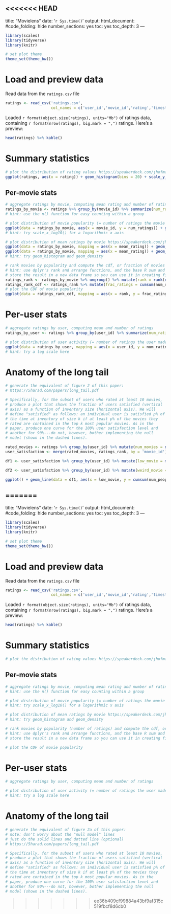 <<<<<<< HEAD
---
title: "Movielens"
date: '`r Sys.time()`'
output:
  html_document:
    #code_folding: hide
    number_sections: yes
    toc: yes
    toc_depth: 3
---

```{r setup, include=FALSE}
library(scales)
library(tidyverse)
library(knitr)

# set plot theme
theme_set(theme_bw())
```

# Load and preview data

Read data from the `ratings.csv` file
```{r load-data}
ratings <- read_csv('ratings.csv',
                    col_names = c('user_id','movie_id','rating','timestamp'))
```

Loaded `r format(object.size(ratings), units="Mb")` of ratings data, containing `r format(nrow(ratings), big.mark = ",")` ratings. Here's a preview:
```{r preview-data}
head(ratings) %>% kable()
```

# Summary statistics

```{r dist-ratings}
# plot the distribution of rating values https://speakerdeck.com/jhofman/modeling-social-data-lecture-2-introduction-to-counting?slide=26
ggplot(ratings, aes(x = rating)) + geom_histogram(bins = 20) + scale_y_continuous(label = comma) + ylab('number of ratings')
```

## Per-movie stats

```{r aggregate-by-movie}
# aggregate ratings by movie, computing mean rating and number of ratings
ratings_by_movie <- ratings %>% group_by(movie_id) %>% summarize(num_ratings = n(), mean_rating = mean(rating))
# hint: use the n() function for easy counting within a group
```

```{r dist-movie-popularity}
# plot distribution of movie popularity (= number of ratings the movie received)
ggplot(data = ratings_by_movie, aes(x = movie_id, y = num_ratings)) + geom_point() + scale_x_log10() + xlab('movies') + ylab('number of ratings')
# hint: try scale_x_log10() for a logarithmic x axis
```

```{r dist-mean-ratings-by-movie}
# plot distribution of mean ratings by movie https://speakerdeck.com/jhofman/modeling-social-data-lecture-2-introduction-to-counting?slide=28
ggplot(data = ratings_by_movie, mapping = aes(x = mean_rating)) + geom_density(fill = "grey") + xlab('average rating')
ggplot(data = ratings_by_movie, mapping = aes(x = mean_rating)) + geom_histogram() + xlab('average rating') + ylab('number of movies')
# hint: try geom_histogram and geom_density
```

```{r cdf-movie-pop}
# rank movies by popularity and compute the cdf, or fraction of movies covered by the top-k movies https://speakerdeck.com/jhofman/modeling-social-data-lecture-2-introduction-to-counting?slide=30
# hint: use dplyr's rank and arrange functions, and the base R sum and cumsum functions
# store the result in a new data frame so you can use it in creating figure 2 from the paper below
ratings_rank <- ratings_by_movie %>% ungroup() %>% mutate(rank = rank(desc(num_ratings))) %>% arrange(desc(num_ratings))
ratings_rank_cdf <- ratings_rank %>% mutate(frac_ratings = cumsum(num_ratings) / sum(num_ratings))
# plot the CDF of movie popularity
ggplot(data = ratings_rank_cdf, mapping = aes(x = rank, y = frac_ratings)) + geom_line() + xlab('popularity') + ylab('cumulative percent of ratings')
```


# Per-user stats

```{r aggregate-by-user}
# aggregate ratings by user, computing mean and number of ratings
ratings_by_user <- ratings %>% group_by(user_id) %>% summarize(num_ratings = n(), avg_rating = mean(rating))
```

```{r dist-user-activity}
# plot distribution of user activity (= number of ratings the user made)
ggplot(data = ratings_by_user, mapping = aes(x = user_id, y = num_ratings)) + geom_line() + scale_x_log10() + xlab('users') + ylab('Number of ratings')
# hint: try a log scale here
```

# Anatomy of the long tail

```{r long-tail}
# generate the equivalent of figure 2 of this paper:
# https://5harad.com/papers/long_tail.pdf

# Specifically, for the subset of users who rated at least 10 movies,
# produce a plot that shows the fraction of users satisfied (vertical
# axis) as a function of inventory size (horizontal axis). We will
# define "satisfied" as follows: an individual user is satisfied p% of
# the time at inventory of size k if at least p% of the movies they
# rated are contained in the top k most popular movies. As in the
# paper, produce one curve for the 100% user satisfaction level and
# another for 90%---do not, however, bother implementing the null
# model (shown in the dashed lines).

rated_movies <- ratings %>% group_by(user_id) %>% mutate(num_movies = n())
user_satisfaction <- merge(rated_movies, ratings_rank, by = 'movie_id')

df1 <- user_satisfaction %>% group_by(user_id) %>% mutate(low_movie = max(rank)) %>% ungroup() %>% group_by(low_movie) %>% summarize(num_people = n())

df2 <- user_satisfaction %>% group_by(user_id) %>% mutate(weird_movie = quantile(rank, 0.9)) %>% ungroup() %>% group_by(weird_movie) %>% summarize(people = n())

ggplot() + geom_line(data = df1, aes(x = low_movie, y = cumsum(num_people) / sum(num_people))) + xlab('Inventory') + ylab('Percent of people satisfied') + geom_vline(aes(xintercept = 3000), linetype = 'dashed') + geom_line(data = df2, aes(x = weird_movie, y = cumsum(people) / sum(people))) + xlab('Inventory') + ylab('Percent of people satisfied')
```
=======
---
title: "Movielens"
date: '`r Sys.time()`'
output:
  html_document:
    #code_folding: hide
    number_sections: yes
    toc: yes
    toc_depth: 3
---

```r
library(scales)
library(tidyverse)
library(knitr)

# set plot theme
theme_set(theme_bw())
```

# Load and preview data

Read data from the `ratings.csv` file
```r
ratings <- read_csv('ratings.csv',
                    col_names = c('user_id','movie_id','rating','timestamp'))
```

Loaded `r format(object.size(ratings), units="Mb")` of ratings data, containing `r format(nrow(ratings), big.mark = ",")` ratings. Here's a preview:
```r
head(ratings) %>% kable()
```

# Summary statistics

```r
# plot the distribution of rating values https://speakerdeck.com/jhofman/modeling-social-data-lecture-2-introduction-to-counting?slide=26
```

## Per-movie stats

```r
# aggregate ratings by movie, computing mean rating and number of ratings
# hint: use the n() function for easy counting within a group
```

```r
# plot distribution of movie popularity (= number of ratings the movie received)
# hint: try scale_x_log10() for a logarithmic x axis
```

```r
# plot distribution of mean ratings by movie https://speakerdeck.com/jhofman/modeling-social-data-lecture-2-introduction-to-counting?slide=28
# hint: try geom_histogram and geom_density
```

```r
# rank movies by popularity (number of ratings) and compute the cdf, or fraction of movies covered by the top-k movies https://speakerdeck.com/jhofman/modeling-social-data-lecture-2-introduction-to-counting?slide=30
# hint: use dplyr's rank and arrange functions, and the base R sum and cumsum functions
# store the result in a new data frame so you can use it in creating figure 2 from the paper below

# plot the CDF of movie popularity
```


# Per-user stats

```r
# aggregate ratings by user, computing mean and number of ratings
```

```r
# plot distribution of user activity (= number of ratings the user made)
# hint: try a log scale here
```

# Anatomy of the long tail

```r
# generate the equivalent of figure 2a of this paper:
# note: don't worry about the "null model" lines
# just do the solid lines and dotted line (optional)
# https://5harad.com/papers/long_tail.pdf

# Specifically, for the subset of users who rated at least 10 movies,
# produce a plot that shows the fraction of users satisfied (vertical
# axis) as a function of inventory size (horizontal axis). We will
# define "satisfied" as follows: an individual user is satisfied p% of
# the time at inventory of size k if at least p% of the movies they
# rated are contained in the top k most popular movies. As in the
# paper, produce one curve for the 100% user satisfaction level and
# another for 90%---do not, however, bother implementing the null
# model (shown in the dashed lines).
```
>>>>>>> ee36b409cf99884a43bf9af315c519fbcf8d6cb0
